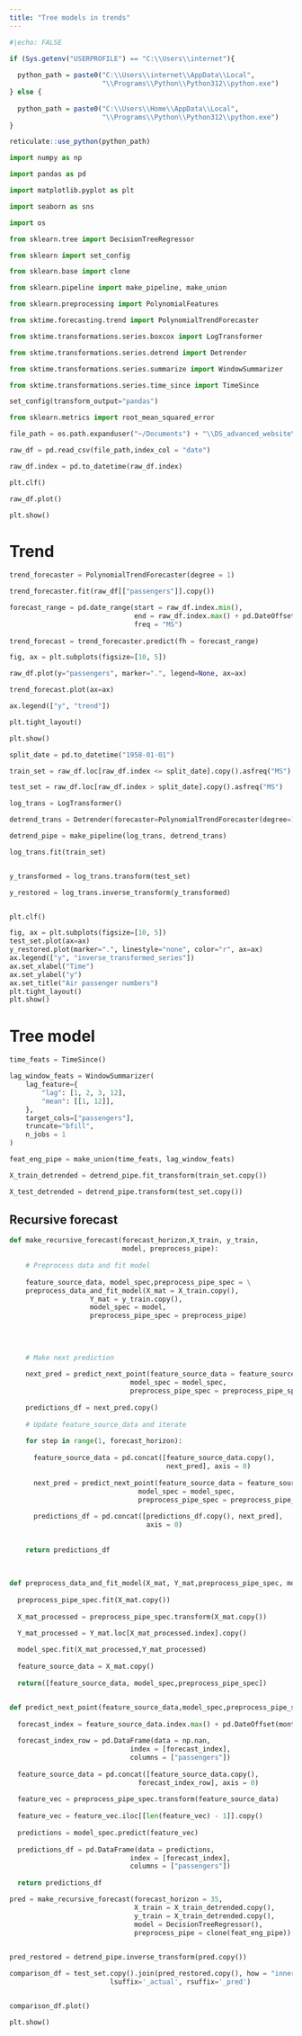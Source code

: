 ```yaml
---
title: "Tree models in trends"
---
```


```r
#|echo: FALSE

if (Sys.getenv("USERPROFILE") == "C:\\Users\\internet"){
  
  python_path = paste0("C:\\Users\\internet\\AppData\\Local",
                       "\\Programs\\Python\\Python312\\python.exe")
} else {
  
  python_path = paste0("C:\\Users\\Home\\AppData\\Local",
                       "\\Programs\\Python\\Python312\\python.exe")
}

reticulate::use_python(python_path)

```

```python

import numpy as np

import pandas as pd

import matplotlib.pyplot as plt

import seaborn as sns

import os 

from sklearn.tree import DecisionTreeRegressor

from sklearn import set_config

from sklearn.base import clone

from sklearn.pipeline import make_pipeline, make_union

from sklearn.preprocessing import PolynomialFeatures

from sktime.forecasting.trend import PolynomialTrendForecaster

from sktime.transformations.series.boxcox import LogTransformer

from sktime.transformations.series.detrend import Detrender

from sktime.transformations.series.summarize import WindowSummarizer

from sktime.transformations.series.time_since import TimeSince

set_config(transform_output="pandas")

from sklearn.metrics import root_mean_squared_error
```

```python

file_path = os.path.expanduser("~/Documents") + "\\DS_advanced_website\\data\\example_air_passengers.csv"

raw_df = pd.read_csv(file_path,index_col = "date")

raw_df.index = pd.to_datetime(raw_df.index)


```

```python

plt.clf()

raw_df.plot()

plt.show()


```

# Trend

```python

trend_forecaster = PolynomialTrendForecaster(degree = 1)

trend_forecaster.fit(raw_df[["passengers"]].copy())

forecast_range = pd.date_range(start = raw_df.index.min(),
                               end = raw_df.index.max() + pd.DateOffset(months = 12),
                               freq = "MS")
                               
trend_forecast = trend_forecaster.predict(fh = forecast_range)


```

```python

fig, ax = plt.subplots(figsize=[10, 5])

raw_df.plot(y="passengers", marker=".", legend=None, ax=ax)

trend_forecast.plot(ax=ax)

ax.legend(["y", "trend"])

plt.tight_layout()

plt.show()
```

```python

split_date = pd.to_datetime("1958-01-01")

train_set = raw_df.loc[raw_df.index <= split_date].copy().asfreq("MS")

test_set = raw_df.loc[raw_df.index > split_date].copy().asfreq("MS")

```

```python

log_trans = LogTransformer()

detrend_trans = Detrender(forecaster=PolynomialTrendForecaster(degree=1))

detrend_pipe = make_pipeline(log_trans, detrend_trans)

```

```python

log_trans.fit(train_set)


y_transformed = log_trans.transform(test_set)

y_restored = log_trans.inverse_transform(y_transformed)



```

```python

plt.clf()

fig, ax = plt.subplots(figsize=[10, 5])
test_set.plot(ax=ax)
y_restored.plot(marker=".", linestyle="none", color="r", ax=ax)
ax.legend(["y", "inverse_transformed_series"])
ax.set_xlabel("Time")
ax.set_ylabel("y")
ax.set_title("Air passenger numbers")
plt.tight_layout()
plt.show()


```

# Tree model

```python

time_feats = TimeSince()

lag_window_feats = WindowSummarizer(
    lag_feature={
        "lag": [1, 2, 3, 12],
        "mean": [[1, 12]],
    },
    target_cols=["passengers"],
    truncate="bfill",
    n_jobs = 1
)

feat_eng_pipe = make_union(time_feats, lag_window_feats)

```

```python

X_train_detrended = detrend_pipe.fit_transform(train_set.copy())

X_test_detrended = detrend_pipe.transform(test_set.copy())

```

## Recursive forecast

```python


def make_recursive_forecast(forecast_horizon,X_train, y_train,
                            model, preprocess_pipe):
    
    # Preprocess data and fit model
    
    feature_source_data, model_spec,preprocess_pipe_spec = \
    preprocess_data_and_fit_model(X_mat = X_train.copy(),
                    Y_mat = y_train.copy(),
                    model_spec = model,
                    preprocess_pipe_spec = preprocess_pipe)
                    
    
     
                    
    # Make next prediction
    
    next_pred = predict_next_point(feature_source_data = feature_source_data,
                              model_spec = model_spec,
                              preprocess_pipe_spec = preprocess_pipe_spec)
                              
    predictions_df = next_pred.copy()                          
    
    # Update feature_source_data and iterate
    
    for step in range(1, forecast_horizon):
    
      feature_source_data = pd.concat([feature_source_data.copy(),
                                       next_pred], axis = 0)
                                       
      next_pred = predict_next_point(feature_source_data = feature_source_data,
                                model_spec = model_spec,
                                preprocess_pipe_spec = preprocess_pipe_spec)
                                
      predictions_df = pd.concat([predictions_df.copy(), next_pred],
                                  axis = 0)
                                  
    
    return predictions_df
    
    
 
def preprocess_data_and_fit_model(X_mat, Y_mat,preprocess_pipe_spec, model_spec):
  
  preprocess_pipe_spec.fit(X_mat.copy())
  
  X_mat_processed = preprocess_pipe_spec.transform(X_mat.copy())

  Y_mat_processed = Y_mat.loc[X_mat_processed.index].copy()
  
  model_spec.fit(X_mat_processed,Y_mat_processed)
  
  feature_source_data = X_mat.copy()
  
  return([feature_source_data, model_spec,preprocess_pipe_spec])


def predict_next_point(feature_source_data,model_spec,preprocess_pipe_spec):
  
  forecast_index = feature_source_data.index.max() + pd.DateOffset(months = 1)
  
  forecast_index_row = pd.DataFrame(data = np.nan,
                              index = [forecast_index],
                              columns = ["passengers"])
                              
  feature_source_data = pd.concat([feature_source_data.copy(),
                                forecast_index_row], axis = 0)
                                
  feature_vec = preprocess_pipe_spec.transform(feature_source_data)
  
  feature_vec = feature_vec.iloc[[len(feature_vec) - 1]].copy()
  
  predictions = model_spec.predict(feature_vec)
  
  predictions_df = pd.DataFrame(data = predictions,
                              index = [forecast_index],
                              columns = ["passengers"])
  
  return predictions_df

```

```python


pred = make_recursive_forecast(forecast_horizon = 35,
                               X_train = X_train_detrended.copy(),
                               y_train = X_train_detrended.copy(),
                               model = DecisionTreeRegressor(),
                               preprocess_pipe = clone(feat_eng_pipe))
                               

pred_restored = detrend_pipe.inverse_transform(pred.copy())

```


```python

comparison_df = test_set.copy().join(pred_restored.copy(), how = "inner",
                         lsuffix='_actual', rsuffix='_pred')


comparison_df.plot()

plt.show()

```

